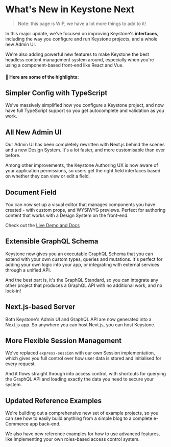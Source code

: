 

# What's New in Keystone Next

> Note: this page is WIP, we have a lot more things to add to it!

In this major update, we've focused on improving Keystone's **interfaces**, including the way you
configure and run Keystone projects, and a whole new Admin UI.

We're also adding powerful new features to make Keystone the best headless content management system
around, especially when you're using a component-based front-end like React and Vue.

#### 🌟 Here are some of the highlights:

## Simpler Config with TypeScript

We've massively simplified how you configure a Keystone project, and now have full TypeScript
support so you get autocomplete and validation as you work.

## All New Admin UI

Our Admin UI has been completely rewritten with Next.js behind the scenes and a new Design System.
It's a lot faster, and more customisable than ever before.

Among other improvements, the Keystone Authoring UX is now aware of your application permissions, so
users get the right field interfaces based on whether they can view or edit a field.

## Document Field

You can now set up a visual editor that manages components you have created - with custom props, and
WYSIWYG previews. Perfect for authoring content that works with a Design System on the front-end.

Check out the [Live Demo and Docs](./guides/document)


## Extensible GraphQL Schema

Keystone now gives you an executable GraphQL Schema that you can extend with your own custom types,
queries and mutations. It's perfect for adding your own logic into your app, or integrating with
external services through a unified API.

And the best part is, it's the GraphQL Standard, so you can integrate any other project that
produces a GraphQL API with no additional work, and no lock-in!

## Next.js-based Server

Both Keystone's Admin UI and GraphQL API are now generated into a Next.js app. So anywhere you can
host Next.js, you can host Keystone.

## More Flexible Session Management

We've replaced `express-session` with our own Session implementation, which gives you full control
over how user data is stored and initialised for every request.

And it flows straight through into access control, with shortcuts for querying the GraphQL API and
loading exactly the data you need to secure your system.

## Updated Reference Examples

We're building out a comprehensive new set of example projects, so you can see how to easily build
anything from a simple blog to a complete e-Commerce app back-end.

We also have new reference examples for how to use advanced features, like implementing your own
roles-based access control system.
